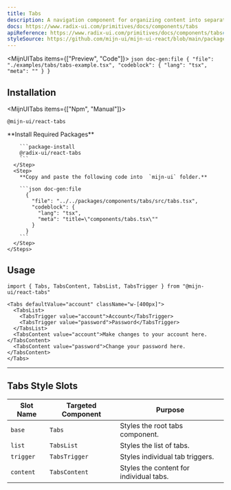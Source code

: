 ```yaml
---
title: Tabs
description: A navigation component for organizing content into separate panels.
docs: https://www.radix-ui.com/primitives/docs/components/tabs
apiReference: https://www.radix-ui.com/primitives/docs/components/tabs#api-reference
styleSource: https://github.com/mijn-ui/mijn-ui-react/blob/main/packages/theme/src/components/tabs.ts
---
```



<MijnUITabs items={["Preview", "Code"]}>
  <MijnUITabsContent value="Preview">
    <ComponentPreview>
      <TabsExample />
    </ComponentPreview>
  </MijnUITabsContent>
  <MijnUITabsContent value="Code">
    ```json doc-gen:file
    {
      "file": "./examples/tabs/tabs-example.tsx",
      "codeblock": {
        "lang": "tsx",
        "meta": ""
      }
    }
    ```
  </MijnUITabsContent>
</MijnUITabs>

## Installation

<MijnUITabs items={["Npm", "Manual"]}>
  <MijnUITabsContent value="Npm">
  ```package-install
  @mijn-ui/react-tabs
  ```
  </MijnUITabsContent>

  <MijnUITabsContent value="Manual">
    <Steps>
      <Step>
        **Install Required Packages**

        ```package-install
        @radix-ui/react-tabs
        ```
      </Step>
      <Step>
        **Copy and paste the following code into  `mijn-ui` folder.**

        ```json doc-gen:file
          {
            "file": "../../packages/components/tabs/src/tabs.tsx",
            "codeblock": {
              "lang": "tsx",
              "meta": "title=\"components/tabs.tsx\""
            }
          }
        ```
      </Step>
    </Steps>

  </MijnUITabsContent>
</MijnUITabs>

## Usage

```tsx
import { Tabs, TabsContent, TabsList, TabsTrigger } from "@mijn-ui/react-tabs"
```

```tsx
<Tabs defaultValue="account" className="w-[400px]">
  <TabsList>
    <TabsTrigger value="account">Account</TabsTrigger>
    <TabsTrigger value="password">Password</TabsTrigger>
  </TabsList>
  <TabsContent value="account">Make changes to your account here.</TabsContent>
  <TabsContent value="password">Change your password here.</TabsContent>
</Tabs>
```

---

## Tabs Style Slots

| **Slot Name** | **Targeted Component** | **Purpose**                             |
| ------------- | ---------------------- | --------------------------------------- |
| `base`        | `Tabs`                 | Styles the root tabs component.         |
| `list`        | `TabsList`             | Styles the list of tabs.                |
| `trigger`     | `TabsTrigger`          | Styles individual tab triggers.         |
| `content`     | `TabsContent`          | Styles the content for individual tabs. |
